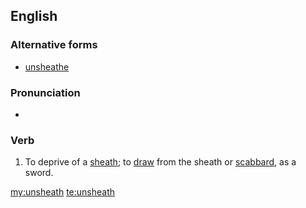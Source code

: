 ==English==

===Alternative forms===
* [[unsheathe]]

===Pronunciation===
* {{rhymes|iːð|lang=en}}

===Verb===
{{en-verb|unsheaths|unsheathing|unsheathed|unsheathed}}

# To deprive of a [[sheath]]; to [[draw]] from the sheath or [[scabbard]], as a sword.

[[my:unsheath]]
[[te:unsheath]]
